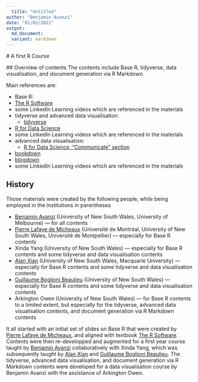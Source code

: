 ```yaml
---
  title: "Untitled"
author: "Benjamin Avanzi"
date: "01/02/2021"
output:
  md_document:
  variant: markdown
---
```

  
  # A first R Course
  
  ## Overview of contents
  The contents include Base R, tidyverse, data visualisation, and document generation via R Markdown.

Main references are:
  
  - Base R: 
  - [The R Software](http://biostatisticien.eu/springeR/index-en.html)
- some LinkedIn Learning videos which are referenced in the materials
- tidyverse and advanced data visualisation:
  - [tidyverse](https://www.tidyverse.org)
- [R for Data Science](https://r4ds.had.co.nz)
- some LinkedIn Learning videos which are referenced in the materials
- advanced data visualisation:
  - [R for Data Science, "Communicate" section](https://r4ds.had.co.nz)
- [bookdown](https://bookdown.org)
- [blogdown](https://bookdown.org/yihui/blogdown/)
- some LinkedIn Learning videos which are referenced in the materials

## History
Those materials were created by the following people, while being employed in the institutions in parentheses

- [Benjamin Avanzi](http://www.benjaminavanzi.com) (University of New South Wales, University of Melbourne) --- for all contents
- [Pierre Lafaye de Micheaux](https://web.maths.unsw.edu.au/~lafaye/) (Université de Montréal, University of New South Wales, Université de Montpellier) --- especially for Base R contents
- Xinda Yang (University of New South Wales) --- especially for Base R contents and some tidyverse and data visualisation contents
- [Alan Xian](https://researchers.mq.edu.au/en/persons/alan-xian) (University of New South Wales, Macquarie University) --- especially for Base R contents and some tidyverse and data visualisation contents
- [Guillaume Boglioni Beaulieu](https://www.business.unsw.edu.au/our-people/Guillaume-Boglioni-Beaulieu) (University of New South Wales) --- especially for Base R contents and some tidyverse and data visualisation contents
- Arkington Owen (University of New South Wales) --- for Base R contents to a limited extent, but especially for the tidyverse, advanced data visualisation contents, and document generation via R Markdown contents

It all started with an initial set of slides on Base R that were created by [Pierre Lafaye de Micheaux](https://web.maths.unsw.edu.au/~lafaye/), and aligned with textbook [The R Software](http://biostatisticien.eu/springeR/index-en.html). Contents were then re-developped and augmented for a first year course taught by [Benjamin Avanzi](http://www.benjaminavanzi.com) collaboratively with Xinda Yang, which was subsequently taught by [Alan Xian](https://researchers.mq.edu.au/en/persons/alan-xian) and [Guillaume Boglioni Beaulieu](https://www.business.unsw.edu.au/our-people/Guillaume-Boglioni-Beaulieu). The tidyverse, advanced data visualisation, and document generation via R Markdown contents were developed for a data visualisation course by Benjamin Avanzi with the assistance of Arkington Owen.